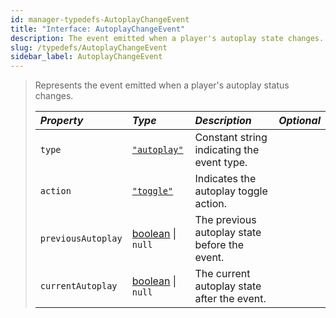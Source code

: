```yaml
---
id: manager-typedefs-AutoplayChangeEvent
title: "Interface: AutoplayChangeEvent"
description: The event emitted when a player's autoplay state changes.
slug: /typedefs/AutoplayChangeEvent
sidebar_label: AutoplayChangeEvent
---
```


> Represents the event emitted when a player's autoplay status changes.
> 
> | <i className="fa-solid fa-hashtag"/> Property | <i className="fa-solid fa-font"/> Type                                                                            | <i className="fa-solid fa-list"/> Description | <i className="fa-solid fa-flask"/> Optional |
> |:--------------------------------------------- |:----------------------------------------------------------------------------------------------------------------- |:----------------------------------------------|:-------------------------------------------:|
> | `type`                                        | [`"autoplay"`](https://developer.mozilla.org/en-US/docs/Web/JavaScript/Reference/Global_Objects/String)           | Constant string indicating the event type.    | <i className="fa-solid fa-xmark"/>          |
> | `action`                                      | [`"toggle"`](https://developer.mozilla.org/en-US/docs/Web/JavaScript/Reference/Global_Objects/String)             | Indicates the autoplay toggle action.         | <i className="fa-solid fa-xmark"/>          |
> | `previousAutoplay`                            | [boolean](https://developer.mozilla.org/en-US/docs/Web/JavaScript/Reference/Global_Objects/Boolean) &#124; `null` | The previous autoplay state before the event. | <i className="fa-solid fa-check"/>          |
> | `currentAutoplay`                             | [boolean](https://developer.mozilla.org/en-US/docs/Web/JavaScript/Reference/Global_Objects/Boolean) &#124; `null` | The current autoplay state after the event.   | <i className="fa-solid fa-check"/>          |

